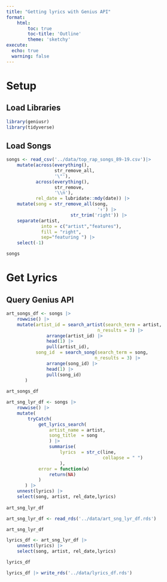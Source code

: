 ```yaml
---
title: "Getting lyrics with Genius API"
format: 
    html: 
        toc: true
        toc-title: 'Outline'
        theme: 'sketchy'
execute:
  echo: true
  warning: false
---
```


# Setup

## Load Libraries 

```r
library(geniusr)
library(tidyverse)
```

## Load Songs

```r
songs <- read_csv('../data/top_rap_songs_89-19.csv')|> 
    mutate(across(everything(),
                  str_remove_all,
                  '\"'),
           across(everything(),
                  str_remove,
                  '\\n'),
           rel_date = lubridate::mdy(date)) |>
    mutate(song = str_remove_all(song,
                                  '↑') |> 
                        str_trim('right')) |>
    separate(artist, 
             into = c("artist","features"),
             fill = "right",
             sep="featuring ") |> 
    select(-1)

songs
```

# Get Lyrics

## Query Genius API 

```r
art_songs_df <- songs |>
    rowwise() |>
    mutate(artist_id = search_artist(search_term = artist,
                                  n_results = 3) |>
               arrange(artist_id) |>
               head(1) |>
               pull(artist_id),
           song_id  = search_song(search_term = song,
                                 n_results = 3) |>
               arrange(song_id) |>
               head(1) |>
               pull(song_id)
       )
 
art_songs_df
```

```r

art_sng_lyr_df <- songs |>
    rowwise() |>
    mutate(
        tryCatch(
            get_lyrics_search(
                artist_name = artist,
                song_title  = song
                ) |>
                summarise(
                    lyrics  = str_c(line,
                                    collapse = " ")
                    ),
            error = function(w)
                return(NA)
            ) 
       ) |> 
    unnest(lyrics) |> 
    select(song, artist, rel_date,lyrics)
 
art_sng_lyr_df
```

```r

art_sng_lyr_df <- read_rds('../data/art_sng_lyr_df.rds')

art_sng_lyr_df
```

```r
lyrics_df <- art_sng_lyr_df |> 
    unnest(lyrics) |> 
    select(song, artist, rel_date,lyrics)

lyrics_df
```

```r
lyrics_df |> write_rds('../data/lyrics_df.rds')
```
